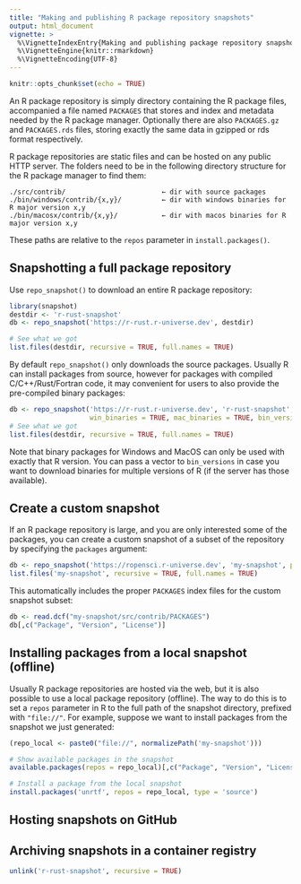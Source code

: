 ```yaml
---
title: "Making and publishing R package repository snapshots"
output: html_document
vignette: >
  %\VignetteIndexEntry{Making and publishing package repository snapshots}
  %\VignetteEngine{knitr::rmarkdown}
  %\VignetteEncoding{UTF-8}
---
```


```r
knitr::opts_chunk$set(echo = TRUE)
```


An R package repository is simply directory containing the R package files, accompanied a file named `PACKAGES` that stores and index and metadata needed by the R package manager. Optionally there are also `PACKAGES.gz` and `PACKAGES.rds` files, storing exactly the same data in gzipped or rds format respectively.

R package repositories are static files and can be hosted on any public HTTP server. The folders need to be in the following directory structure for the R package manager to find them:

```
./src/contrib/                        ← dir with source packages
./bin/windows/contrib/{x,y}/          ← dir with windows binaries for R major version x,y
./bin/macosx/contrib/{x,y}/           ← dir with macos binaries for R major version x,y
```

These paths are relative to the `repos` parameter in `install.packages()`.



## Snapshotting a full package repository

Use `repo_snapshot()` to download an entire R package repository:

```r
library(snapshot)
destdir <- 'r-rust-snapshot'
db <- repo_snapshot('https://r-rust.r-universe.dev', destdir)

# See what we got
list.files(destdir, recursive = TRUE, full.names = TRUE)
```

By default `repo_snapshot()` only downloads the source packages. Usually R can install packages from source, however for packages with compiled C/C++/Rust/Fortran code, it may convenient for users to also provide the pre-compiled binary packages:


```r
db <- repo_snapshot('https://r-rust.r-universe.dev', 'r-rust-snapshot',
                    win_binaries = TRUE, mac_binaries = TRUE, bin_versions = "4.2")
# See what we got
list.files(destdir, recursive = TRUE, full.names = TRUE)
```

Note that binary packages for Windows and MacOS can only be used with exactly that R version. You can pass a vector to `bin_versions` in case you want to download binaries for multiple versions of R (if the server has those available).

## Create a custom snapshot

If an R package repository is large, and you are only interested some of the packages, you can create a custom snapshot of a subset of the repository by specifying the `packages` argument:


```r
db <- repo_snapshot('https://ropensci.r-universe.dev', 'my-snapshot', packages = c('magick', 'tesseract', 'unrtf'))
list.files('my-snapshot', recursive = TRUE, full.names = TRUE)
```

This automatically includes the proper `PACKAGES` index files for the custom snapshot subset:

```r
db <- read.dcf("my-snapshot/src/contrib/PACKAGES")
db[,c("Package", "Version", "License")]
```


## Installing packages from a local snapshot (offline)

Usually R package repositories are hosted via the web, but it is also possible to use a local package repository (offline). The way to do this is to set a `repos` parameter in R to the full path of the snapshot directory, prefixed with `"file://"`. For example, suppose we want to install packages from the snapshot we just generated:

```r
(repo_local <- paste0("file://", normalizePath('my-snapshot')))

# Show available packages in the snapshot
available.packages(repos = repo_local)[,c("Package", "Version", "License")]

# Install a package from the local snapshot
install.packages('unrtf', repos = repo_local, type = 'source')
```



## Hosting snapshots on GitHub

## Archiving snapshots in a container registry


```r
unlink('r-rust-snapshot', recursive = TRUE)

```
